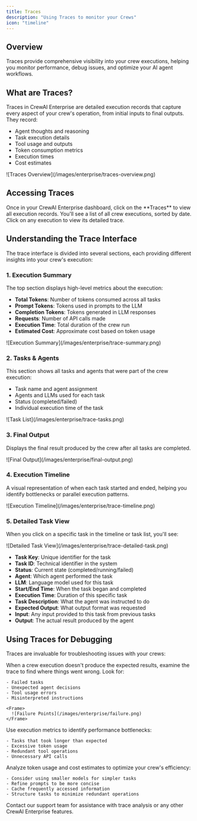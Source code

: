```yaml
---
title: Traces
description: "Using Traces to monitor your Crews"
icon: "timeline"
---
```


## Overview

Traces provide comprehensive visibility into your crew executions, helping you monitor performance, debug issues, and optimize your AI agent workflows.

## What are Traces?

Traces in CrewAI Enterprise are detailed execution records that capture every aspect of your crew's operation, from initial inputs to final outputs. They record:

- Agent thoughts and reasoning
- Task execution details
- Tool usage and outputs
- Token consumption metrics
- Execution times
- Cost estimates

<Frame>
  ![Traces Overview](/images/enterprise/traces-overview.png)
</Frame>

## Accessing Traces

<Steps>
  <Step title="Navigate to the Traces Tab">
    Once in your CrewAI Enterprise dashboard, click on the **Traces** to view all execution records.
  </Step>
  
  <Step title="Select an Execution">
    You'll see a list of all crew executions, sorted by date. Click on any execution to view its detailed trace.
  </Step>
</Steps>

## Understanding the Trace Interface

The trace interface is divided into several sections, each providing different insights into your crew's execution:

### 1. Execution Summary

The top section displays high-level metrics about the execution:

- **Total Tokens**: Number of tokens consumed across all tasks
- **Prompt Tokens**: Tokens used in prompts to the LLM
- **Completion Tokens**: Tokens generated in LLM responses
- **Requests**: Number of API calls made
- **Execution Time**: Total duration of the crew run
- **Estimated Cost**: Approximate cost based on token usage

<Frame>
  ![Execution Summary](/images/enterprise/trace-summary.png)
</Frame>

### 2. Tasks & Agents

This section shows all tasks and agents that were part of the crew execution:

- Task name and agent assignment
- Agents and LLMs used for each task
- Status (completed/failed)
- Individual execution time of the task

<Frame>
  ![Task List](/images/enterprise/trace-tasks.png)
</Frame>

### 3. Final Output

Displays the final result produced by the crew after all tasks are completed.

<Frame>
  ![Final Output](/images/enterprise/final-output.png)
</Frame>

### 4. Execution Timeline

A visual representation of when each task started and ended, helping you identify bottlenecks or parallel execution patterns.

<Frame>
  ![Execution Timeline](/images/enterprise/trace-timeline.png)
</Frame>

### 5. Detailed Task View

When you click on a specific task in the timeline or task list, you'll see:

<Frame>
  ![Detailed Task View](/images/enterprise/trace-detailed-task.png)
</Frame>

- **Task Key**: Unique identifier for the task
- **Task ID**: Technical identifier in the system
- **Status**: Current state (completed/running/failed)
- **Agent**: Which agent performed the task
- **LLM**: Language model used for this task
- **Start/End Time**: When the task began and completed
- **Execution Time**: Duration of this specific task
- **Task Description**: What the agent was instructed to do
- **Expected Output**: What output format was requested
- **Input**: Any input provided to this task from previous tasks
- **Output**: The actual result produced by the agent


## Using Traces for Debugging

Traces are invaluable for troubleshooting issues with your crews:

<Steps>
  <Step title="Identify Failure Points">
    When a crew execution doesn't produce the expected results, examine the trace to find where things went wrong. Look for:
    
    - Failed tasks
    - Unexpected agent decisions
    - Tool usage errors
    - Misinterpreted instructions

    <Frame>
      ![Failure Points](/images/enterprise/failure.png)
    </Frame>
  </Step>
  
  <Step title="Optimize Performance">
    Use execution metrics to identify performance bottlenecks:
    
    - Tasks that took longer than expected
    - Excessive token usage
    - Redundant tool operations
    - Unnecessary API calls
  </Step>
  
  <Step title="Improve Cost Efficiency">
    Analyze token usage and cost estimates to optimize your crew's efficiency:
    
    - Consider using smaller models for simpler tasks
    - Refine prompts to be more concise
    - Cache frequently accessed information
    - Structure tasks to minimize redundant operations
  </Step>
</Steps>

<Card title="Need Help?" icon="headset" href="mailto:support@crewai.com">
  Contact our support team for assistance with trace analysis or any other CrewAI Enterprise features.
</Card>